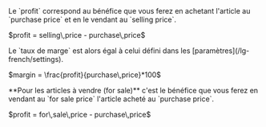   <Accordion icon="input-numeric" title="Profit (PRF)">
    <ResponseField name="profit" type="decimal">
      Le `profit` correspond au bénéfice que vous ferez en achetant l'article au `purchase price` et en le vendant au `selling price`.
      <p>$profit = selling\,price - purchase\,price$</p>
      Le `taux de marge` est alors égal à celui défini dans les [paramètres](/lg-french/settings).
      <p>$margin = \frac{profit}{purchase\,price}*100$</p>
      <Info>**Pour les articles à vendre (for sale)** c'est le bénéfice que vous ferez en vendant au `for sale price` l'article acheté au `purchase price`.
      <p>$profit = for\,sale\,price - purchase\,price$</p></Info>
    </ResponseField>
  </Accordion>